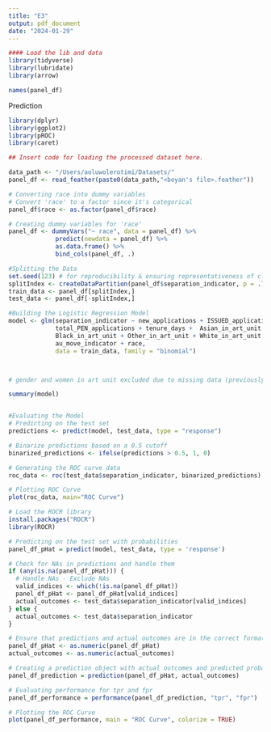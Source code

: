 ```yaml
---
title: "E3"
output: pdf_document
date: "2024-01-29"
---
```


```r
#### Load the lib and data
library(tidyverse)
library(lubridate)
library(arrow)
```


```r
names(panel_df)
```
Prediction
```r
library(dplyr)
library(ggplot2)
library(pROC)
library(caret)

```


```r
## Insert code for loading the processed dataset here. 

data_path <- "/Users/aoluwolerotimi/Datasets/"
panel_df <- read_feather(paste0(data_path,"<boyan's file>.feather"))

# Converting race into dummy variables 
# Convert 'race' to a factor since it's categorical
panel_df$race <- as.factor(panel_df$race)

# Creating dummy variables for 'race'
panel_df <- dummyVars("~ race", data = panel_df) %>%
             predict(newdata = panel_df) %>%
             as.data.frame() %>%
             bind_cols(panel_df, .)

#Splitting the Data
set.seed(123) # for reproducibility & ensuring representativeness of classes in both sets 
splitIndex <- createDataPartition(panel_df$separation_indicator, p = .70, list = FALSE, times = 1)
train_data <- panel_df[splitIndex,]
test_data <- panel_df[-splitIndex,]
```


```r
#Building the Logistic Regression Model
model <- glm(separation_indicator ~ new_applications + ISSUED_applications + total_abn_applications + 
             total_PEN_applications + tenure_days +  Asian_in_art_unit + 
             Black_in_art_unit + Other_in_art_unit + White_in_art_unit + 
             au_move_indicator + race, 
             data = train_data, family = "binomial")



# gender and women in art unit excluded due to missing data (previously imputed 0 for N/A in Women in Art unit but realized that wasn't a good approach since the reason it was N/A was because the associated gender data for women was missing )


```
```r
summary(model)
```
```r

```

```r
#Evaluating the Model
# Predicting on the test set
predictions <- predict(model, test_data, type = "response")

# Binarize predictions based on a 0.5 cutoff 
binarized_predictions <- ifelse(predictions > 0.5, 1, 0)
```

```r
# Generating the ROC curve data
roc_data <- roc(test_data$separation_indicator, binarized_predictions)

# Plotting ROC Curve
plot(roc_data, main="ROC Curve")

```


```r
# Load the ROCR library
install.packages("ROCR")
library(ROCR)

```

```r
# Predicting on the test set with probabilities
panel_df_pHat = predict(model, test_data, type = 'response')

# Check for NAs in predictions and handle them
if (any(is.na(panel_df_pHat))) {
  # Handle NAs - Exclude NAs
  valid_indices <- which(!is.na(panel_df_pHat))
  panel_df_pHat <- panel_df_pHat[valid_indices]
  actual_outcomes <- test_data$separation_indicator[valid_indices]
} else {
  actual_outcomes <- test_data$separation_indicator
}

# Ensure that predictions and actual outcomes are in the correct format
panel_df_pHat <- as.numeric(panel_df_pHat)
actual_outcomes <- as.numeric(actual_outcomes)

# Creating a prediction object with actual outcomes and predicted probabilities
panel_df_prediction = prediction(panel_df_pHat, actual_outcomes)

# Evaluating performance for tpr and fpr
panel_df_performance = performance(panel_df_prediction, "tpr", "fpr")

# Plotting the ROC Curve
plot(panel_df_performance, main = "ROC Curve", colorize = TRUE)

```

